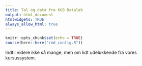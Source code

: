 ```yaml
---
title: Tal og data fra KUB Datalab
output: html_document
htmlwidgets: TRUE
always_allow_html: true
---
```

```r
knitr::opts_chunk$set(echo = TRUE)
source(here::here("rmd_config.R"))
```

Indtil videre ikke så mange, men om lidt udelukkende fra vores kursussystem.


